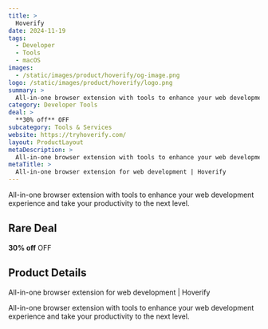 ```yaml
---
title: >
  Hoverify
date: 2024-11-19
tags:
  - Developer
  - Tools
  - macOS
images:
  - /static/images/product/hoverify/og-image.png
logo: /static/images/product/hoverify/logo.png
summary: >
  All-in-one browser extension with tools to enhance your web development experience and take your productivity to the next level.
category: Developer Tools
deal: >
  **30% off** OFF
subcategory: Tools & Services
website: https://tryhoverify.com/
layout: ProductLayout
metaDescription: >
  All-in-one browser extension with tools to enhance your web development experience and take your productivity to the next level.
metaTitle: >
  All-in-one browser extension for web development | Hoverify
---
```

All-in-one browser extension with tools to enhance your web development experience and take your productivity to the next level.

## Rare Deal

**30% off** OFF

## Product Details
All-in-one browser extension for web development | Hoverify

All-in-one browser extension with tools to enhance your web development experience and take your productivity to the next level.
